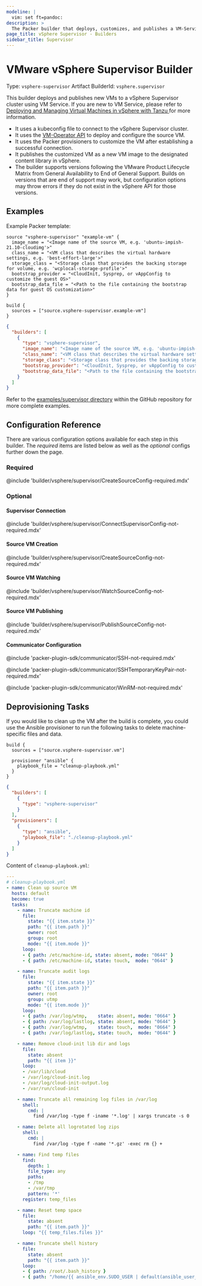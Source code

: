 ```yaml
---
modeline: |
  vim: set ft=pandoc:
description: >
  The Packer builder that deploys, customizes, and publishes a VM-Service VM to vSphere Supervisor.
page_title: vSphere Supervisor - Builders
sidebar_title: Supervisor
---
```


# VMware vSphere Supervisor Builder

Type: `vsphere-supervisor`
Artifact BuilderId: `vsphere.supervisor`

This builder deploys and publishes new VMs to a vSphere Supervisor cluster using VM Service.
If you are new to VM Service, please refer to [Deploying and Managing Virtual Machines in vSphere with Tanzu
](https://docs.vmware.com/en/VMware-vSphere/7.0/vmware-vsphere-with-tanzu/GUID-F81E3535-C275-4DDE-B35F-CE759EA3B4A0.html) for more information.

- It uses a kubeconfig file to connect to the vSphere Supervisor cluster.
- It uses the [VM-Operator API](https://vm-operator.readthedocs.io/en/latest/concepts/) to deploy and configure the source VM.
- It uses the Packer provisioners to customize the VM after establishing a successful connection.
- It publishes the customized VM as a new VM image to the designated content library in vSphere.
- The builder supports versions following the VMware Product Lifecycle Matrix
  from General Availability to End of General Support. Builds on versions that
  are end of support may work, but configuration options may throw errors if
  they do not exist in the vSphere API for those versions.

## Examples

Example Packer template:

<Tabs>
<Tab heading="HCL2">

```hcl
source "vsphere-supervisor" "example-vm" {
  image_name = "<Image name of the source VM, e.g. 'ubuntu-impish-21.10-cloudimg'>"
  class_name = "<VM class that describes the virtual hardware settings, e.g. 'best-effort-large'>"
  storage_class = "<Storage class that provides the backing storage for volume, e.g. 'wcplocal-storage-profile'>"
  bootstrap_provider = "<CloudInit, Sysprep, or vAppConfig to customize the guest OS>"
  bootstrap_data_file = "<Path to the file containing the bootstrap data for guest OS customization>"
}

build {
  sources = ["source.vsphere-supervisor.example-vm"]
}
```

</Tab>
<Tab heading="JSON">

```json
{
  "builders": [
    {
      "type": "vsphere-supervisor",
      "image_name": "<Image name of the source VM, e.g. 'ubuntu-impish-21.10-cloudimg'>",
      "class_name": "<VM class that describes the virtual hardware settings, e.g. 'best-effort-large'>",
      "storage_class": "<Storage class that provides the backing storage for volume, e.g. 'wcplocal-storage-profile'>",
      "bootstrap_provider": "<CloudInit, Sysprep, or vAppConfig to customize the guest OS>",
      "bootstrap_data_file": "<Path to the file containing the bootstrap data for guest OS customization>"
    }
  ]
}
```

</Tab>
</Tabs>

Refer to the [examples/supervisor directory](https://github.com/hashicorp/packer-plugin-vsphere/tree/main/builder/vsphere/examples/supervisor) within the GitHub repository for more complete examples.

## Configuration Reference
There are various configuration options available for each step in this builder. The _required_ items are listed below as well as the _optional_ configs further down the page.

### Required

@include 'builder/vsphere/supervisor/CreateSourceConfig-required.mdx'

### Optional

#### Supervisor Connection

@include 'builder/vsphere/supervisor/ConnectSupervisorConfig-not-required.mdx'

#### Source VM Creation

@include 'builder/vsphere/supervisor/CreateSourceConfig-not-required.mdx'

#### Source VM Watching

@include 'builder/vsphere/supervisor/WatchSourceConfig-not-required.mdx'

#### Source VM Publishing

@include 'builder/vsphere/supervisor/PublishSourceConfig-not-required.mdx'

#### Communicator Configuration

@include 'packer-plugin-sdk/communicator/SSH-not-required.mdx'

@include 'packer-plugin-sdk/communicator/SSHTemporaryKeyPair-not-required.mdx'

@include 'packer-plugin-sdk/communicator/WinRM-not-required.mdx'

## Deprovisioning Tasks

If you would like to clean up the VM after the build is complete, you could use the Ansible
provisioner to run the following tasks to delete machine-specific files and data.

<Tabs>
<Tab heading="HCL2">

```hcl
build {
  sources = ["source.vsphere-supervisor.vm"]

  provisioner "ansible" {
    playbook_file = "cleanup-playbook.yml"
  }
}
```

</Tab>
<Tab heading="JSON">

```json
{
  "builders": [
    {
      "type": "vsphere-supervisor"
    }
  ],
  "provisioners": [
    {
      "type": "ansible",
      "playbook_file": "./cleanup-playbook.yml"
    }
  ]
}
```

</Tab>
</Tabs>

Content of `cleanup-playbook.yml`:

```yaml
---
# cleanup-playbook.yml
- name: Clean up source VM
  hosts: default
  become: true
  tasks:
    - name: Truncate machine id
      file:
        state: "{{ item.state }}"
        path: "{{ item.path }}"
        owner: root
        group: root
        mode: "{{ item.mode }}"
      loop:
      - { path: /etc/machine-id, state: absent, mode: "0644" }
      - { path: /etc/machine-id, state: touch,  mode: "0644" }

    - name: Truncate audit logs
      file:
        state: "{{ item.state }}"
        path: "{{ item.path }}"
        owner: root
        group: utmp
        mode: "{{ item.mode }}"
      loop:
      - { path: /var/log/wtmp,    state: absent, mode: "0664" }
      - { path: /var/log/lastlog, state: absent, mode: "0644" }
      - { path: /var/log/wtmp,    state: touch,  mode: "0664" }
      - { path: /var/log/lastlog, state: touch,  mode: "0644" }

    - name: Remove cloud-init lib dir and logs
      file:
        state: absent
        path: "{{ item }}"
      loop:
      - /var/lib/cloud
      - /var/log/cloud-init.log
      - /var/log/cloud-init-output.log
      - /var/run/cloud-init

    - name: Truncate all remaining log files in /var/log
      shell:
        cmd: |
          find /var/log -type f -iname '*.log' | xargs truncate -s 0

    - name: Delete all logrotated log zips
      shell:
        cmd: |
          find /var/log -type f -name '*.gz' -exec rm {} +

    - name: Find temp files
      find:
        depth: 1
        file_type: any
        paths:
        - /tmp
        - /var/tmp
        pattern: '*'
      register: temp_files

    - name: Reset temp space
      file:
        state: absent
        path: "{{ item.path }}"
      loop: "{{ temp_files.files }}"

    - name: Truncate shell history
      file:
        state: absent
        path: "{{ item.path }}"
      loop:
      - { path: /root/.bash_history }
      - { path: "/home/{{ ansible_env.SUDO_USER | default(ansible_user_id) }}/.bash_history" }
```
